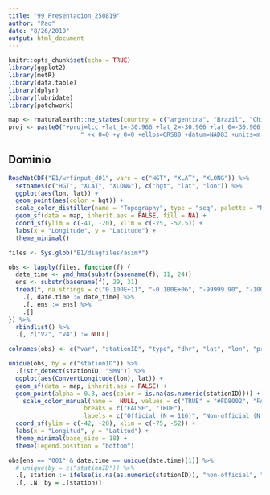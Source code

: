 ```yaml
---
title: "99_Presentacion_250819"
author: "Pao"
date: "8/26/2019"
output: html_document
---
```


```r
knitr::opts_chunk$set(echo = TRUE)
library(ggplot2)
library(metR)
library(data.table)
library(dplyr)
library(lubridate)
library(patchwork)

map <- rnaturalearth::ne_states(country = c("argentina", "Brazil", "Chile", "Uruguay", "Paraguay", "Bolivia"), returnclass = "sf")
proj <- paste0("+proj=lcc +lat_1=-30.966 +lat_2=-30.966 +lat_0=-30.966 +lon_0=-63.567",
                    " +x_0=0 +y_0=0 +ellps=GRS80 +datum=NAD83 +units=m +no_defs")
```

## Dominio

```r
ReadNetCDF("E1/wrfinput_d01", vars = c("HGT", "XLAT", "XLONG")) %>% 
  setnames(c("HGT", "XLAT", "XLONG"), c("hgt", "lat", "lon")) %>% 
  ggplot(aes(lon, lat)) +
  geom_point(aes(color = hgt)) +
  scale_color_distiller(name = "Topography", type = "seq", palette = "RdYlGn", direction = -1) +
  geom_sf(data = map, inherit.aes = FALSE, fill = NA) +
  coord_sf(ylim = c(-41, -20), xlim = c(-75, -52.5)) +
  labs(x = "Longitude", y = "Latitude") +
  theme_minimal() 
```

```r
files <- Sys.glob("E1/diagfiles/asim*")

obs <- lapply(files, function(f) {
  date_time <- ymd_hms(substr(basename(f), 11, 24))
  ens <- substr(basename(f), 29, 31)
  fread(f, na.strings = c("0.100E+11", "-0.100E+06", "-99999.90", "-100000.00")) %>% 
    .[, date.time := date_time] %>% 
    .[, ens := ens] %>% 
    .[]
}) %>% 
  rbindlist() %>% 
  .[, c("V2", "V4") := NULL]

colnames(obs) <- c("var", "stationID", "type", "dhr", "lat", "lon", "pressure", "usage.flag", "obs", "obs.guess", "obs2", "obs.guess2", "rerr", "date.time", "ens")

unique(obs, by = c("stationID")) %>% 
  .[!str_detect(stationID, "SMN")] %>% 
  ggplot(aes(ConvertLongitude(lon), lat)) +
  geom_sf(data = map, inherit.aes = FALSE) +
  geom_point(alpha = 0.8, aes(color = is.na(as.numeric(stationID)))) +
    scale_color_manual(name =  NULL, values = c("TRUE" = "#FD8002", "FALSE" = "#367DB7"),
                     breaks = c("FALSE", "TRUE"),
                     labels = c("Official (N = 116)", "Non-official (N = 409)"))+
  coord_sf(ylim = c(-42, -20), xlim = c(-75, -52)) +
  labs(x = "Longitud", y = "Latitud") +
  theme_minimal(base_size = 18) + 
  theme(legend.position = "bottom")

obs[ens == "001" & date.time == unique(date.time)[1]] %>%
  # unique(by = c("stationID")) %>% 
  .[, station := ifelse(is.na(as.numeric(stationID)), "non-official", "offitial")] %>% 
  .[, .N, by = .(station)]

```